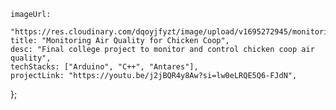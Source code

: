     imageUrl:
        "https://res.cloudinary.com/dqoyjfyzt/image/upload/v1695272945/monitoring_chiken_coop_air_quality_zfmnhl.png",
    title: "Monitoring Air Quality for Chicken Coop",
    desc: "Final college project to monitor and control chicken coop air quality",
    techStacks: ["Arduino", "C++", "Antares"],
    projectLink: "https://youtu.be/j2jBQR4y8Aw?si=lw0eLRQE5Q6-FJdN",
};
